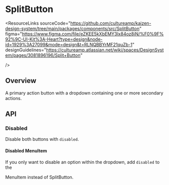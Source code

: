 
<Meta of={SplitButtonStories} />

# SplitButton

<ResourceLinks
  sourceCode="https://github.com/cultureamp/kaizen-design-system/tree/main/packages/components/src/SplitButton"
  figma="https://www.figma.com/file/eZKEE5kXbEMY3lx84oz8iN/%F0%9F%92%9C-UI-Kit%3A-Heart?type=design&node-id=1929%3A27099&mode=design&t=RLNQBBYrMF21quZb-1"
  designGuidelines="https://cultureamp.atlassian.net/wiki/spaces/DesignSystem/pages/3081896196/Split+Button"

/>

<RemovalNotice />

<KAIOInstallation exportNames="SplitButton" />

## Overview

A primary action button with a dropdown containing one or more secondary actions.

<Canvas of={SplitButtonStories.Playground} />
<Controls of={SplitButtonStories.Playground} />

## API

<DocsStory of={SplitButtonStories.Reversed} />

### Disabled

Disable both buttons with `disabled`.

<Canvas of={SplitButtonStories.Disabled} />

#### Disabled MenuItem

If you only want to disable an option within the dropdown, add `disabled` to the

<LinkTo pageId="components-menu">MenuItem</LinkTo> instead of SplitButton.

<Canvas of={SplitButtonStories.DisabledMenuItem} />
